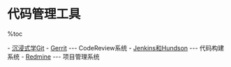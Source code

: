 = 代码管理工具 =

%toc

- [[http://igit.linuxtoy.org/contents.html|沉浸式学Git]]
- [[Gerrit]] --- CodeReview系统
- [[Jenkins和Hundson]] --- 代码构建系统
- [[Redmine]] --- 项目管理系统
